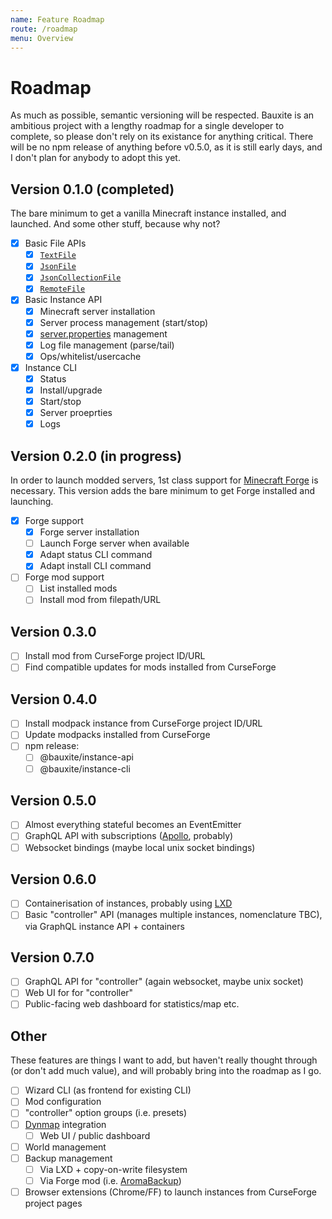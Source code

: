 ```yaml
---
name: Feature Roadmap
route: /roadmap
menu: Overview
---
```


# Roadmap

As much as possible, semantic versioning will be respected. Bauxite is an ambitious project
with a lengthy roadmap for a single developer to complete, so please don't rely on its existance
for anything critical. There will be no npm release of anything before v0.5.0, as it is still
early days, and I don't plan for anybody to adopt this yet.

## Version 0.1.0 (completed)

The bare minimum to get a vanilla Minecraft instance installed, and launched.
And some other stuff, because why not?

- [x] Basic File APIs
  - [x] [`TextFile`](/api/file/TextFile)
  - [x] [`JsonFile`](/api/file/JsonFile)
  - [x] [`JsonCollectionFile`](/api/file/JsonCollectionFile)
  - [x] [`RemoteFile`](/api/file/RemoteFile)
- [x] Basic Instance API
  - [x] Minecraft server installation
  - [x] Server process management (start/stop)
  - [x] [server.properties][server.properties] management
  - [x] Log file management (parse/tail)
  - [x] Ops/whitelist/usercache
- [x] Instance CLI
  - [x] Status
  - [x] Install/upgrade
  - [x] Start/stop
  - [x] Server proeprties
  - [x] Logs

## Version 0.2.0 (in progress)

In order to launch modded servers, 1st class support for [Minecraft Forge][forge] is necessary.
This version adds the bare minimum to get Forge installed and launching.

- [x] Forge support
  - [x] Forge server installation
  - [ ] Launch Forge server when available
  - [x] Adapt status CLI command
  - [x] Adapt install CLI command
- [ ] Forge mod support
  - [ ] List installed mods
  - [ ] Install mod from filepath/URL

## Version 0.3.0

- [ ] Install mod from CurseForge project ID/URL
- [ ] Find compatible updates for mods installed from CurseForge

## Version 0.4.0

- [ ] Install modpack instance from CurseForge project ID/URL
- [ ] Update modpacks installed from CurseForge
- [ ] npm release:
  - [ ] @bauxite/instance-api
  - [ ] @bauxite/instance-cli

## Version 0.5.0

- [ ] Almost everything stateful becomes an EventEmitter
- [ ] GraphQL API with subscriptions ([Apollo][apollo], probably)
- [ ] Websocket bindings (maybe local unix socket bindings)

## Version 0.6.0

- [ ] Containerisation of instances, probably using [LXD][lxd]
- [ ] Basic "controller" API (manages multiple instances, nomenclature TBC), via GraphQL instance API + containers

## Version 0.7.0

- [ ] GraphQL API for "controller" (again websocket, maybe unix socket)
- [ ] Web UI for for "controller"
- [ ] Public-facing web dashboard for statistics/map etc.

## Other

These features are things I want to add, but haven't really thought through (or don't add much value),
and will probably bring into the roadmap as I go.

- [ ] Wizard CLI (as frontend for existing CLI)
- [ ] Mod configuration
- [ ] "controller" option groups (i.e. presets)
- [ ] [Dynmap][dynmap] integration
  - [ ] Web UI / public dashboard
- [ ] World management
- [ ] Backup management
  - [ ] Via LXD + copy-on-write filesystem
  - [ ] Via Forge mod (i.e. [AromaBackup][aroma])
- [ ] Browser extensions (Chrome/FF) to launch instances from CurseForge project pages

[server.properties]: https://minecraft.gamepedia.com/Server.properties
[forge]: https://files.minecraftforge.net/
[curseforge]: https://www.curseforge.com/
[apollo]: https://apollographql.com/
[lxd]: https://linuxcontainers.org/lxd/introduction/
[dynmap]: https://minecraft.curseforge.com/projects/dynmapforge/
[aroma]: https://minecraft.curseforge.com/projects/aromabackup/
